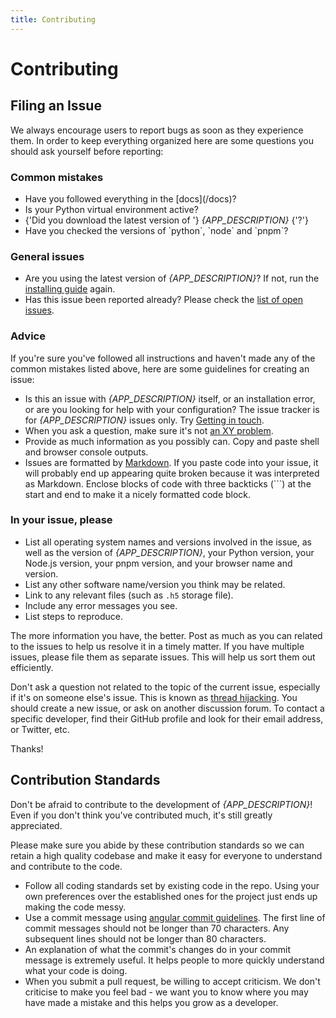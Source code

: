 ```yaml
---
title: Contributing
---
```



# Contributing

## Filing an Issue

We always encourage users to report bugs as soon as they experience them. In
order to keep everything organized here are some questions you should ask
yourself before reporting:

### Common mistakes

<ul>
  <li>Have you followed everything in the [docs](/docs)?</li>
  <li>Is your Python virtual environment active?</li>
  <li>
    {'Did you download the latest version of '}
    <i>{APP_DESCRIPTION}</i>
    {'?'}
  </li>
  <li>Have you checked the versions of `python`, `node` and `pnpm`?</li>
</ul>

### General issues

- Are you using the latest version of _{APP_DESCRIPTION}_? If not, run the
  [installing guide](/docs/installation) again.
- Has this issue been reported already? Please check the [list of open
  issues](https://github.com/sound-scape-explorer/sound-scape-explorer/issues).

### Advice

If you're sure you've followed all instructions and haven't made any of the
common mistakes listed above, here are some guidelines for creating an issue:

- Is this an issue with _{APP_DESCRIPTION}_ itself, or an installation error,
  or are you looking for help with your configuration? The issue tracker is for
  _{APP_DESCRIPTION}_ issues only. Try [Getting in
  touch](/docs/extras/get-in-touch).
- When you ask a question, make sure it's not [an XY
  problem](http://xyproblem.info/).
- Provide as much information as you possibly can. Copy and paste shell and
  browser console outputs.
- Issues are formatted by
  [Markdown](https://guides.github.com/features/mastering-markdown/). If you
  paste code into your issue, it will probably end up appearing quite broken
  because it was interpreted as Markdown. Enclose blocks of code with three
  backticks (\`\`\`) at the start and end to make it a nicely formatted code
  block.

### In your issue, please

- List all operating system names and versions involved in the issue, as well
  as the version of _{APP_DESCRIPTION}_, your Python version, your Node.js
  version, your pnpm version, and your browser name and version.
- List any other software name/version you think may be related.
- Link to any relevant files (such as `.h5` storage file).
- Include any error messages you see.
- List steps to reproduce.

The more information you have, the better. Post as much as you can related to
the issues to help us resolve it in a timely matter. If you have multiple
issues, please file them as separate issues. This will help us sort them out
efficiently.

Don't ask a question not related to the topic of the current issue, especially
if it's on someone else's issue. This is known as [thread
hijacking](http://www.urbandictionary.com/define.php?term=Thread+Hijacking).
You should create a new issue, or ask on another discussion forum. To contact a
specific developer, find their GitHub profile and look for their email address,
or Twitter, etc.

Thanks!

## Contribution Standards

Don't be afraid to contribute to the development of _{APP_DESCRIPTION}_! Even
if you don't think you've contributed much, it's still greatly appreciated.

Please make sure you abide by these contribution standards so we can retain a
high quality codebase and make it easy for everyone to understand and
contribute to the code.

- Follow all coding standards set by existing code in the repo. Using your own
  preferences over the established ones for the project just ends up making the
  code messy.
- Use a commit message using [angular commit
  guidelines](https://github.com/angular/angular/blob/main/CONTRIBUTING.md). The
  first line of commit messages should not be longer than 70 characters. Any
  subsequent lines should not be longer than 80 characters.
- An explanation of what the commit's changes do in your commit message is
  extremely useful. It helps people to more quickly understand what your code is
  doing.
- When you submit a pull request, be willing to accept criticism. We don't
  criticise to make you feel bad - we want you to know where you may have made a
  mistake and this helps you grow as a developer.
